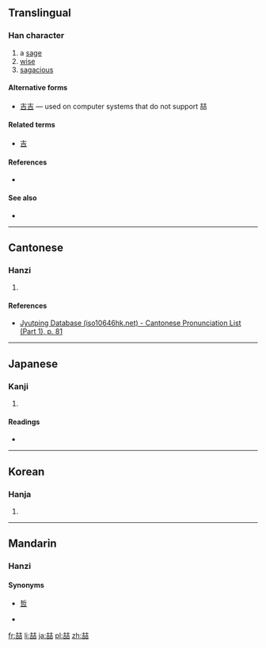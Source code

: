 {{also|吉}}
==Translingual==

===Han character===
{{Han char|rn=30|rad=口|as=09|sn=12|four=|canj=土口土口 (GRGR)|ids=⿰[[吉]]吉}}

# a [[sage]]
# [[wise]]
# [[sagacious]]

====Alternative forms====
* [[吉吉]] &mdash; used on computer systems that do not support 喆

====Related terms====
* [[吉]]

====References====
* {{Han ref|kx=0197.260|dkj=03908|dj=0419.040|hdz=10648.110|uh=5586|ud=21894}}

====See also====
* {{pedia|Naming laws in the People's Republic of China}}

----

==Cantonese==

===Hanzi===
{{yue-hanzi|jyut=[[zit3]]|y=jit3}}

# {{defn|lang=yue|sort=口09}}

====References====
* [http://www.iso10646hk.net/jp/document/download.jsp Jyutping Database (iso10646hk.net) - Cantonese Pronunciation List (Part 1), p. 81]

----

==Japanese==

===Kanji===
{{ja-kanji|grade=|rs=口09}}

# {{defn|lang=ja|sort=口09}}

====Readings====
* {{ja-readings|on=[[てつ]] (tetsu)|kun=}}

----

==Korean==

===Hanja===
{{ko-hanja|hangeul=철|rv=cheol|mr=ch'ŏl}}

# {{defn|lang=ko|sort=口09}}

----

==Mandarin==

===Hanzi===
{{cmn-hanzi|pin=[[zhé]] ([[zhe2]])|wg=che<sup>2</sup>}}

====Synonyms====
* [[哲]]

* {{defn|lang=cmn|sort=口09}}

[[fr:喆]]
[[li:喆]]
[[ja:喆]]
[[pl:喆]]
[[zh:喆]]